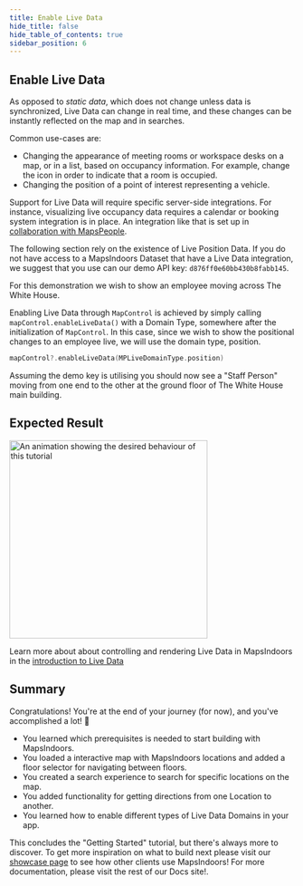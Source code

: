 ```yaml
---
title: Enable Live Data
hide_title: false
hide_table_of_contents: true
sidebar_position: 6
---
```


## Enable Live Data

As opposed to *static data*, which does not change unless data is synchronized, Live Data can change in real time, and these changes can be instantly reflected on the map and in searches.

Common use-cases are:

* Changing the appearance of meeting rooms or workspace desks on a map, or in a list, based on occupancy information. For example, change the icon in order to indicate that a room is occupied.
* Changing the position of a point of interest representing a vehicle.

Support for Live Data will require specific server-side integrations. For instance, visualizing live occupancy data requires a calendar or booking system integration is in place. An integration like that is set up in [collaboration with MapsPeople](https://www.mapspeople.com/mapsindoors-integrations/).

The following section rely on the existence of Live Position Data. If you do not have access to a MapsIndoors Dataset that have a Live Data integration, we suggest that you use can our demo API key: `d876ff0e60bb430b8fabb145`.

For this demonstration we wish to show an employee moving across The White House.

Enabling Live Data through `MapControl` is achieved by simply calling `mapControl.enableLiveData()` with a Domain Type, somewhere after the initialization of `MapControl`. In this case, since we wish to show the positional changes to an employee live, we will use the domain type, position.

```swift
mapControl?.enableLiveData(MPLiveDomainType.position)
```

Assuming the demo key is utilising you should now see a "Staff Person" moving from one end to the other at the ground floor of The White House main building.

## Expected Result

<img src="/img/getting-started/ios_live-data.gif" alt="An animation showing the desired behaviour of this tutorial" width="350"/>

Learn more about about controlling and rendering Live Data in MapsIndoors in the [introduction to Live Data](/live-data-intro/)

## Summary

Congratulations! You're at the end of your journey (for now), and you've accomplished a lot! 🎉

* You learned which prerequisites is needed to start building with MapsIndoors.
* You loaded a interactive map with MapsIndoors locations and added a floor selector for navigating between floors.
* You created a search experience to search for specific locations on the map.
* You added functionality for getting directions from one Location to another.
* You learned how to enable different types of Live Data Domains in your app.

This concludes the "Getting Started" tutorial, but there's always more to discover. To get more inspiration on what to build next please visit our [showcase page](https://www.mapspeople.com/showcases) to see how other clients use MapsIndoors! For more documentation, please visit the rest of our Docs site!.
